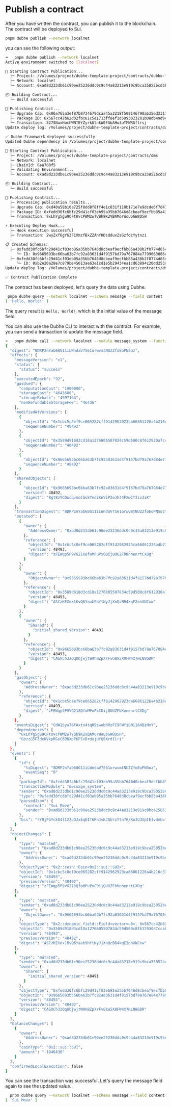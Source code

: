 
# Publish a contract

After you have written the contract, you can publish it to the blockchain. The contract will be deployed to Sui.


```bash
pnpm dubhe publish --network localnet
```
you can see the following output:
```bash
➜   pnpm dubhe publish --network localnet
Active environment switched to [localnet]

🚀 Starting Contract Publication...
  ├─ Project: /Volumes/project/dubhe-template-project/contracts/dubhe-framework
  ├─ Network: localnet
  └─ Account: 0xad8d233db61c90ee25236ddc0c9c44a83213e919c9bca25052bcd3b67efafcaa

📦 Building Contract...
  └─ Build successful

🔄 Publishing Contract...
  ├─ Upgrade Cap: 0x06a765a3ef87b8734679dcaa45a3218f508146798ab35ed3317ca2b96d0e41cb
  ├─ Package ID: 0x567cc42b62d02fbc61c5e1713ff8ef1d5993023201b08db49d9c9ac7ad1ed6a6
  └─ Transaction: 827SNaxHachWNTEYZyrkUtnkW6FGbAHw3uYFWRGftrsj
Update deploy log: /Volumes/project/dubhe-template-project/contracts/dubhe-framework/.history/sui_localnet/latest.json

✅ Dubhe Framework deployed successfully
Updated Dubhe dependency in /Volumes/project/dubhe-template-project/contracts/dms/Move.toml for localnet.

🚀 Starting Contract Publication...
  ├─ Project: /Volumes/project/dubhe-template-project/contracts/dms
  ├─ Network: localnet
  ├─ ChainId: 6aa708f5
  ├─ Validating Environment...
  └─ Account: 0xad8d233db61c90ee25236ddc0c9c44a83213e919c9bca25052bcd3b67efafcaa

📦 Building Contract...
  └─ Build successful

🔄 Publishing Contract...
  ├─ Processing publication results...
  ├─ Upgrade Cap: 0xd40a58b10a725f8dd8f8ff4e1c831f110b171e7e9dcde6f7d4763ae43d060a23
  ├─ Package ID: 0xfedd30fc6bfc29d41cf03eb95a35bb7646d8cbeaf9ecfbb85a438b2f0774d654
  └─ Transaction: 8xLhYg5gu9CFtUvcPWM2wTVBh9K2VBAMorWouoGW8D5H

⚡ Executing Deploy Hook...
  ├─ Hook execution successful
  ├─ Transaction: 2wyZxf6gYG3F1XmzfBxZZAnYHDsdduxZsGzfozYytnzi

📋 Created Schemas:
  ├─ 0xfedd30fc6bfc29d41cf03eb95a35bb7646d8cbeaf9ecfbb85a438b2f0774d654::message_schema::Message
     └─ ID: 0x9665693bc66ba63b7fc92a83631d4f9157bd79a767084e7799663086c0c179f7
  ├─ 0xfedd30fc6bfc29d41cf03eb95a35bb7646d8cbeaf9ecfbb85a438b2f0774d654::dapp_schema::Dapp
     └─ ID: 0xb2e20a28e7c879be45613ae63e1cd1e5b29434ea1cd63894c20dd253a6e376ea
Update deploy log: /Volumes/project/dubhe-template-project/contracts/dms/.history/sui_localnet/latest.json

✅ Contract Publication Complete
```

The contract has been deployed, let's query the data using Dubhe.

```bash
 pnpm dubhe query --network localnet --schema message --field content
[ 'Hello, World!' ]
```
The query result is `Hello, World!`, which is the initial value of the message field.

You can also use the Dubhe CLI to interact with the contract. For example, you can send a transaction to update the message field.
```bash {88-104} copy showLineNumbers
➜   pnpm dubhe call --network localnet --module message_system --function send --params "object:0x9665693bc66ba63b7fc92a83631d4f9157bd79a767084e7799663086c0c179f7" "string:Sui Move"
{
  "digest": "8DRP2nYab68G11iLWndaV7561orwvmtNUZZfoEoPN5oz",
  "effects": {
    "messageVersion": "v1",
    "status": {
      "status": "success"
    },
    "executedEpoch": "92",
    "gasUsed": {
      "computationCost": "1000000",
      "storageCost": "4643600",
      "storageRebate": "4597164",
      "nonRefundableStorageFee": "46436"
    },
    "modifiedAtVersions": [
      {
        "objectId": "0x1cbc5c8ef9ce065282cff9142962923ca66861226a4b216c33bec13522902c04",
        "sequenceNumber": "48492"
      },
      {
        "objectId": "0x3589d918d3cd18a1276805507834c59d500c8f612930a7ccabc7c4e669046d24",
        "sequenceNumber": "48492"
      },
      {
        "objectId": "0x9665693bc66ba63b7fc92a83631d4f9157bd79a767084e7799663086c0c179f7",
        "sequenceNumber": "48492"
      }
    ],
    "sharedObjects": [
      {
        "objectId": "0x9665693bc66ba63b7fc92a83631d4f9157bd79a767084e7799663086c0c179f7",
        "version": 48492,
        "digest": "8gt8zYCDucqvnoCGvkYndiKnViP2eJh34FXwCY2iv3iK"
      }
    ],
    "transactionDigest": "8DRP2nYab68G11iLWndaV7561orwvmtNUZZfoEoPN5oz",
    "mutated": [
      {
        "owner": {
          "AddressOwner": "0xad8d233db61c90ee25236ddc0c9c44a83213e919c9bca25052bcd3b67efafcaa"
        },
        "reference": {
          "objectId": "0x1cbc5c8ef9ce065282cff9142962923ca66861226a4b216c33bec13522902c04",
          "version": 48493,
          "digest": "zFEWqp5P9VG218QfoMPuPxCDijQUUZFbKnnenrtCXDg"
        }
      },
      {
        "owner": {
          "ObjectOwner": "0x9665693bc66ba63b7fc92a83631d4f9157bd79a767084e7799663086c0c179f7"
        },
        "reference": {
          "objectId": "0x3589d918d3cd18a1276805507834c59d500c8f612930a7ccabc7c4e669046d24",
          "version": 48493,
          "digest": "ASCzKEXex16vQ6Yaab9hYtNyJjXnQcBR4kqE2onXNCxw"
        }
      },
      {
        "owner": {
          "Shared": {
            "initial_shared_version": 48491
          }
        },
        "reference": {
          "objectId": "0x9665693bc66ba63b7fc92a83631d4f9157bd79a767084e7799663086c0c179f7",
          "version": 48493,
          "digest": "CASXCh32QqUbjwjtWAhBZpXrFvG8a5X8FW4X7HLN8GDR"
        }
      }
    ],
    "gasObject": {
      "owner": {
        "AddressOwner": "0xad8d233db61c90ee25236ddc0c9c44a83213e919c9bca25052bcd3b67efafcaa"
      },
      "reference": {
        "objectId": "0x1cbc5c8ef9ce065282cff9142962923ca66861226a4b216c33bec13522902c04",
        "version": 48493,
        "digest": "zFEWqp5P9VG218QfoMPuPxCDijQUUZFbKnnenrtCXDg"
      }
    },
    "eventsDigest": "CdW1SyuT6fAxto4tqR9swebhRzFC9FWfiGNi16HBzHvY",
    "dependencies": [
      "8xLhYg5gu9CFtUvcPWM2wTVBh9K2VBAMorWouoGW8D5H",
      "GbzzG5FZdeKVkpRGeC6DNXpPKFSvBrdxjUYQ9Xrd11ri"
    ]
  },
  "events": [
    {
      "id": {
        "txDigest": "8DRP2nYab68G11iLWndaV7561orwvmtNUZZfoEoPN5oz",
        "eventSeq": "0"
      },
      "packageId": "0xfedd30fc6bfc29d41cf03eb95a35bb7646d8cbeaf9ecfbb85a438b2f0774d654",
      "transactionModule": "message_system",
      "sender": "0xad8d233db61c90ee25236ddc0c9c44a83213e919c9bca25052bcd3b67efafcaa",
      "type": "0xfedd30fc6bfc29d41cf03eb95a35bb7646d8cbeaf9ecfbb85a438b2f0774d654::message_sent_event::MessageSentEvent",
      "parsedJson": {
        "content": "Sui Move",
        "sender": "0xad8d233db61c90ee25236ddc0c9c44a83213e919c9bca25052bcd3b67efafcaa"
      },
      "bcs": "rY0jPbYckO4lI23cDJxEqDIT6RnJvKJQUrzTtn76/KoIU3VpIE1vdmU="
    }
  ],
  "objectChanges": [
    {
      "type": "mutated",
      "sender": "0xad8d233db61c90ee25236ddc0c9c44a83213e919c9bca25052bcd3b67efafcaa",
      "owner": {
        "AddressOwner": "0xad8d233db61c90ee25236ddc0c9c44a83213e919c9bca25052bcd3b67efafcaa"
      },
      "objectType": "0x2::coin::Coin<0x2::sui::SUI>",
      "objectId": "0x1cbc5c8ef9ce065282cff9142962923ca66861226a4b216c33bec13522902c04",
      "version": "48493",
      "previousVersion": "48492",
      "digest": "zFEWqp5P9VG218QfoMPuPxCDijQUUZFbKnnenrtCXDg"
    },
    {
      "type": "mutated",
      "sender": "0xad8d233db61c90ee25236ddc0c9c44a83213e919c9bca25052bcd3b67efafcaa",
      "owner": {
        "ObjectOwner": "0x9665693bc66ba63b7fc92a83631d4f9157bd79a767084e7799663086c0c179f7"
      },
      "objectType": "0x2::dynamic_field::Field<vector<u8>, 0x567cc42b62d02fbc61c5e1713ff8ef1d5993023201b08db49d9c9ac7ad1ed6a6::storage_value::StorageValue<0x1::ascii::String>>",
      "objectId": "0x3589d918d3cd18a1276805507834c59d500c8f612930a7ccabc7c4e669046d24",
      "version": "48493",
      "previousVersion": "48492",
      "digest": "ASCzKEXex16vQ6Yaab9hYtNyJjXnQcBR4kqE2onXNCxw"
    },
    {
      "type": "mutated",
      "sender": "0xad8d233db61c90ee25236ddc0c9c44a83213e919c9bca25052bcd3b67efafcaa",
      "owner": {
        "Shared": {
          "initial_shared_version": 48491
        }
      },
      "objectType": "0xfedd30fc6bfc29d41cf03eb95a35bb7646d8cbeaf9ecfbb85a438b2f0774d654::message_schema::Message",
      "objectId": "0x9665693bc66ba63b7fc92a83631d4f9157bd79a767084e7799663086c0c179f7",
      "version": "48493",
      "previousVersion": "48492",
      "digest": "CASXCh32QqUbjwjtWAhBZpXrFvG8a5X8FW4X7HLN8GDR"
    }
  ],
  "balanceChanges": [
    {
      "owner": {
        "AddressOwner": "0xad8d233db61c90ee25236ddc0c9c44a83213e919c9bca25052bcd3b67efafcaa"
      },
      "coinType": "0x2::sui::SUI",
      "amount": "-1046436"
    }
  ],
  "confirmedLocalExecution": false
}
```

You can see the transaction was successful. Let's query the message field again to see the updated value.
```bash
  pnpm dubhe query --network localnet --schema message --field content
[ 'Sui Move' ]
```